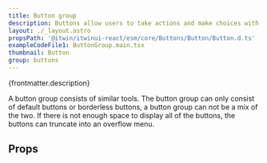 ```yaml
---
title: Button group
description: Buttons allow users to take actions and make choices with a single tap or click.
layout: ./_layout.astro
propsPath: '@itwin/itwinui-react/esm/core/Buttons/Button/Button.d.ts'
exampleCodeFile1: ButtonGroup.main.tsx
thumbnail: Button
group: buttons
---
```



<p>{frontmatter.description}</p>

<LiveExample src={frontmatter.exampleCodeFile1} />

A button group consists of similar tools. The button group can only consist of default buttons or borderless buttons, a button group can not be a mix of the two. If there is not enough space to display all of the buttons, the buttons can truncate into an overflow menu.

## Props

<PropsTable path={frontmatter.propsPath} />
